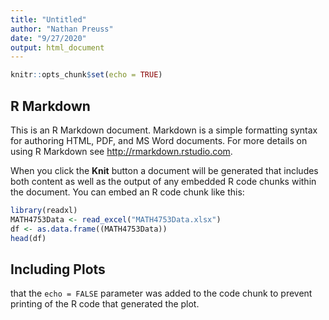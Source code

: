 ```yaml
---
title: "Untitled"
author: "Nathan Preuss"
date: "9/27/2020"
output: html_document
---
```


```r
knitr::opts_chunk$set(echo = TRUE)
```

## R Markdown

This is an R Markdown document. Markdown is a simple formatting syntax for authoring HTML, PDF, and MS Word documents. For more details on using R Markdown see <http://rmarkdown.rstudio.com>.

When you click the **Knit** button a document will be generated that includes both content as well as the output of any embedded R code chunks within the document. You can embed an R code chunk like this:

```r
library(readxl)
MATH4753Data <- read_excel("MATH4753Data.xlsx")
df <- as.data.frame((MATH4753Data))
head(df)
```

## Including Plots

that the `echo = FALSE` parameter was added to the code chunk to prevent printing of the R code that generated the plot.
